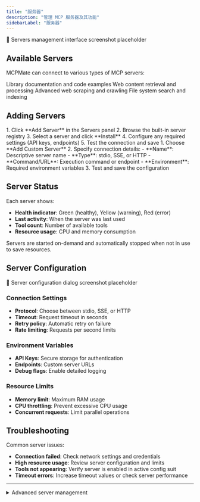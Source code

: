 ```yaml
---
title: "服务器"
description: "管理 MCP 服务器及其功能"
sidebarLabel: "服务器"
---
```



<div className="placeholder-screenshot">
  📸 Servers management interface screenshot placeholder
</div>

## Available Servers

MCPMate can connect to various types of MCP servers:

<CardGroup cols={2}>
  <Card title="Context7" icon="book-open">
    Library documentation and code examples
  </Card>
  <Card title="Fetch" icon="download">
    Web content retrieval and processing
  </Card>
  <Card title="Firecrawl" icon="spider">
    Advanced web scraping and crawling
  </Card>
  <Card title="Everything" icon="search">
    File system search and indexing
  </Card>
</CardGroup>

## Adding Servers

<Tabs>
  <Tab label="From Registry">
    1. Click **Add Server** in the Servers panel
    2. Browse the built-in server registry
    3. Select a server and click **Install**
    4. Configure any required settings (API keys, endpoints)
    5. Test the connection and save
  </Tab>
  
  <Tab label="Custom Server">
    1. Choose **Add Custom Server**
    2. Specify connection details:
       - **Name**: Descriptive server name
       - **Type**: stdio, SSE, or HTTP
       - **Command/URL**: Execution command or endpoint
       - **Environment**: Required environment variables
    3. Test and save the configuration
  </Tab>
</Tabs>

## Server Status

Each server shows:
- **Health indicator**: Green (healthy), Yellow (warning), Red (error)
- **Last activity**: When the server was last used
- **Tool count**: Number of available tools
- **Resource usage**: CPU and memory consumption

<Callout type="info">
  Servers are started on-demand and automatically stopped when not in use to save resources.
</Callout>

## Server Configuration

<div className="placeholder-screenshot">
  📸 Server configuration dialog screenshot placeholder
</div>

### Connection Settings
- **Protocol**: Choose between stdio, SSE, or HTTP
- **Timeout**: Request timeout in seconds
- **Retry policy**: Automatic retry on failure
- **Rate limiting**: Requests per second limits

### Environment Variables
- **API Keys**: Secure storage for authentication
- **Endpoints**: Custom server URLs
- **Debug flags**: Enable detailed logging

### Resource Limits
- **Memory limit**: Maximum RAM usage
- **CPU throttling**: Prevent excessive CPU usage
- **Concurrent requests**: Limit parallel operations

## Troubleshooting

Common server issues:

- **Connection failed**: Check network settings and credentials
- **High resource usage**: Review server configuration and limits
- **Tools not appearing**: Verify server is enabled in active config suit
- **Timeout errors**: Increase timeout values or check server performance

---

<details>
<summary>Advanced server management</summary>

Configure custom health checks, set up server clustering for high availability, and implement custom authentication methods for enterprise deployments.

</details>
